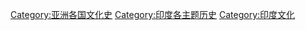 [[Category:亚洲各国文化史|Category:亚洲各国文化史]]
[[Category:印度各主题历史|Category:印度各主题历史]]
[[Category:印度文化|Category:印度文化]]